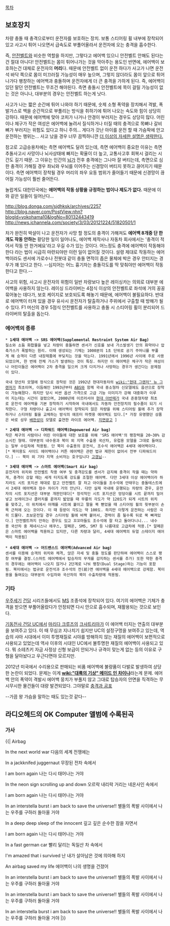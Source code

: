 [[목차]]

== 보호장치 ==

차량 충돌 때 충격으로부터 운전자를 보호하는 장치. 보통 스티어링 휠 내부에 장착되어있고 사고시 튀어 나오면서 급속도로 부풀어올라서 운전자에 오는 충격을 흡수한다.  

즉, [[안전벨트]]와 비슷한 역할을 하지만, 그렇다고 에어백 있으니 안전벨트 안해도 된다는건 절대 아니다! 안전벨트는 몸이 튀어나가는 것을 막아주는 용도인 반면에, 에어백이 보호하는건 대체로 운전자의 '''머리'''다. 때문에 안전벨트 없이 운전 하다가 사고가 나면 운전석 바닥 쪽으로 몸이 미끄러질 가능성이 매우 높으며, 그렇지 않더라도 몸이 앞으로 튀어나가다 팽창하는 에어백과 충돌하며 운전자에게 더 큰 충격을 가하게 된다. 즉, 에어백이 있던 말던 안전벨트는 무조건 해야된다. 측면 충돌시 안전벨트에 목이 걸릴 가능성이 없는 것은 아니나, 대부분의 경우는 안전벨트 하는게 낫다. 

사고가 나는 짧은 순간에 튀어 나와야 하기 때문에, 숫제 소형 폭약을 장치해서 격발, 폭발가스로 백을 순간적으로 부풀리는 방식을 취하기에 튀어 나오는 속도와 힘이 상당히 강하다. 때문에 에어백에 맞아 코피가 나거나 안경이 부러지는 경우도 상당히 많다. 어린이나 체구가 작은 여성은 에어백에 눌려서 질식하거나 터질 때의 충격으로 목뼈나 갈비뼈가 부러지는 위험도 있다고 하니 주의... 게다가 갓난 아이를 운전 할 때 가슴팍에 안고 운전하는 행위는... 사고 났을 경우 너무 끔찍하니깐 [[더 이상의 자세한 설명은 생략한다.]]

참고로 고급승용차에는 측면 에어백도 달려 있는데, 측면 에어백이 중요한 이유는 측면 추돌사고시 사망이나 뇌사상태에 빠지는 확율이 더 높고, 교통사고후 회복시 걸리는 시간도 길기 때문. 그 이유는 인간의 [[뇌]]가 전후 충격에는 그나마 잘 버티는데, 측면으로 심한 충격이 가해질 경우 좌뇌와 우뇌를 이어주는 신경망이 버티지 못하고 끊어지기 때문이다. 측면 에어백이 장착될 경우 머리의 좌우 요동 범위가 줄어들기 때문에 신경망이 끊어질 가능성이 훨씬 줄어든다.

놀랍게도 대한민국에는 '''에어백의 작동 상황을 규정하는 법이나 제도가 없다.''' 때문에 이와 같은 일들이 일어난다...

http://blog.donga.com/sjdhksk/archives/2257
http://blog.naver.com/PostView.nhn?blogId=yokohama10&logNo=80132443419
http://news.ichannela.com/society/3/03/20121224/51820501/1

차가 완전히 박살이 나고 운전자가 사망 할 정도의 충격이 가해져도 '''에어백 8개중 단 한개도 작동 안하는''' 황당한 일이 일어나도, 에어백 제작사나 자동차 회사에서는 '충격이 적어서 작동 안 한거에요'라고 우길 수가 있는 것이다. 어느정도 충격에 에어백이 작동해야 한다 라는 법이 시급히 마련되야만 이런 일이 없어질 것이다. 설령 제대로 작동하는 에어백이라도 센서에 가로수나 전봇대 같이 충돌 면적이 좁은 물체에 박은 경우 안터지는 경우가 꽤 있다고 한다. --심지어는 어느 흉기차는 충돌각도를 딱 맞춰야만 에어백이 작동한다고 한다.--

사고의 위험, 사고시 운전자의 위험이 일반 차량보다 높은 레이싱카는 의외로 대부분 에어백을 사용하지 않는다. 레이싱 드라이버는 4점식 이상의 안전벨트로 좌석에 거의 꽁꽁 묶어놓는 데다가, 보호 케이지로 보호되도록 해놓기 때문에, 에어백이 불필요하다. 반대로 에어백이 터져 있을 경우 유사시 운전자가 탈출하거나 주위에서 구출할 때 방해가 될 수 있다. F1 머신의 경우 5점식 안전벨트를 사용하고 충돌 시 스티어링 휠이 분리되어 드라이버의 탈출을 돕는다.

=== 에어백의 종류 ===
 * '''1세대 에어백 -> SRS 에어백(Supplemental Restraint System Air Bag)'''
 질소와 소듐 화합물을 넣고 차량이 충돌하면 센서가 신호를 보내 가스발생기 안의 화약이나 압축가스가 폭발하는 원리. 이때 생성되는 기체는 1000분의 1초 단위로 공기 주머니를 부풀게 해 승객이 다른 내장제품에 부딪치는 것을 막는다. 1991년에서 1996년 사이에 주로 사용되었으며, 한 번에 전체 가스가 발생하는 것이 특징. 하지만 이 에어백은 체구가 작은 여성이나 어린이들은 에어백이 2차 충격을 일으켜 크게 다치거나 사망하는 경우가 생긴다는 문제점이 있다. 

 국내 양산차 모델에 정식으로 장착된 것은 1992년 현대자동차의 [[wiki:"현대 그랜저" 뉴 그랜저]]가 최초이며, 이듬해인 1993년부터 [[ABS]]와 함께 국내 중소형차 신모델에도 옵션으로 장착이 가능해졌다. 하지만 당시 비싼 옵션 가격으로 고급 기능 이미지가 강해 대중화가 이루어 지는데는 시간이 걸렸으며, 2000년에 이르러서야 [[현대 아반떼]]가 국내 준중형차량 최초로 운전석 에어백을 기본 장착하기 시작하여 국내에서도 자동차 안전장치의 필수품이 되기 시작한다. 구형 차량이나 출고시 에어백이 장착되지 않은 차량을 위해 스티어링 휠에 추가 장착하거나 스티어링 휠을 교체하는 방식의 애프터 마켓용 에어백도 있다.[* 가장 유명했던 상품은 바로 성우 [[배한성]]이 모델로 출연한 라이프 에어백. [http://oldcar-korea.tistory.com/35 지면광고] ]

 * '''2세대 에어백 -> 디파워드 에어백(Depowered Air bag)'''
 작은 체구의 사람이나 어린 아이들에 대한 보호를 위해 'SRS 에어백'의 팽창력을 20~30% 감소시킨 형태. 대부분의 내수용과 북미 외 지역 수출용 국산차, 유럽용 모델을 그대로 들여오는 일부 수입차에 적용됨. 단 북미 수출용의 운전석, 조수석 에어백은 4세대 에어백이다.[* 북미용도 사이드 에어백이나 커튼 에어백은 관련 법규 제한이 없어서 전부 디파워드이다.] -- 북미 외 기타 지역 소비자는 호구입니다 [[고갱님]]--

 * '''3세대 에어백 -> 스마트 에어백(Smart Air bag)'''
 운전자의 위치와 안전벨트 착용 여부 및 충격강도를 센서가 감지해 충격이 작을 때는 약하게, 충격이 강할 때는 세게 터지도록 강도를 조절한 에어백. 다만 3세대 이상 에어백이라 하지라도 시트 포지션 제대로 잡고 안전벨트 잘 차고 아이들을 조수석에 안태우는 충돌테스트에서 2세대 에어백과 점수 차이가 거의 안난다. 다만 실제 국내에 운행되는 차량의 경우, 운전자의 시트 포지션은 대부분 개판인데다[* 정석적인 시트 포지션은 엉덩이를 시트 끝까지 밀어넣고 브레이크나 클러치를 끝까지 밟았을 때 무릎의 각도가 약 120도가 되게 시트의 위치를 맞추고, 이 위치에서 어깨를 시트에 붙이고 팔을 쭉 뻗었을 때 스티어링 휠의 윗부분이 손목 근처에 오는 것이다. 이 때 등받이 각도는 약 100도. 하지만 이렇게 운전하는 사람은 극히 드물다. 초보운전일 경우 스티어링 휠에 바짝 붙어서, 경력이 좀 될수록 뒤로 쭉 빠져있다.] 안전벨트까지 안하는 경우도 있고 꼬꼬마들도 조수석에 잘 타고 돌아다니니... 내수용 국산차 중 제네시스나 에쿠스, 알페온, SM5, SM7 등 나름대로 고급차에 적용.[* 알페온은 스마트 에어백을 적용하고 있지만, 다른 차량과 달리, 4세대 에어백의 듀얼 스테이지 에어백이 적용됨]
 
 * '''4세대 에어백 -> 어드밴스드 에어백(Advanced Air bag)'''
 센서를 이용해 승객의 위치와 체격, 앉은 자세 및 충돌 정도를 판단하여 에어백이 스스로 팽창 여부를 결정.(스마트 에어백에서 탑승자의 무게를 감지하는 센서를 추가) 또한 약한 충격의 경우에는 에어백이 나오지 않거나 2단계로 나눠 팽창(Dual Stage)하는 기능이 포함됨. 북미에서는 법규로 운전석과 조수석의 전(前)면 에어백을 4세대 에어백으로 강제함. 북미용을 들여오는 대부분의 수입차와 국산차의 북미 수출차량에 적용됨.

=== 기타 ===
[[우주세기]] [[건담]] 시리즈들에서도 [[MS]] 조종석에 장착되어 있다. 여기의 에어백은 기체가 충격을 받으면 부풀어올랐다가 안정되면 다시 안으로 흡수되며, 재활용되는 것으로 보인다.

[[기동전사 건담 UC]]에서 [[마리다 크루즈]]의 [[크샤트리아]]가 이 에어백 터지는 연출의 대부분을 보여주고 있다.  이 때 무심코 지나치기 쉽지만 UC의 설정구멍을 보여주고 있는데, 역습의 샤아 시대에서 이미 투명재질로 시야를 방해하지 않는 재질의 에어백이 보편적으로 사용되고 있었는데 역샤 이후의 시대인 UC에서 불투명한 재질의 에어백이 사용되고 있다. 뭐 소테츠키 자금 사정상 신형 보급이 안되거나 규격이 맞는게 없는 등의 이유로 구형을 달아놨다고 우근다면야 모르지만.

2012년 미국에서 수리용으로 판매되는 비품 에어백에 불량품이 다발로 발생하여 상당한 논란이 되었다. 문제는 이게 '''[[wiki:"대륙의 기상" 메이드 인 차이나]]'''라는게 문제. 에어백 안의 폭약이 격발시 에어백 뭉치가 부풀지 않고 그대로 탑승자의 안면을 직격하는 무시무시한 물건들이 대량 발견되었다. 그야말로 [[충격과 공포]]


--가끔 왕 가슴을 말하는 때도 있는것 같다--


== 라디오헤드의 OK Computer 앨범에 수록된곡 ==

{{{#!html
<object width="640" height="360"><param name="movie" value="http://www.youtube.com/v/I1QiIELI6Y0?version=3&amp;hl=ko_KR&amp;rel=0"></param><param name="allowFullScreen" value="true"></param><param name="allowscriptaccess" value="always"></param><embed src="http://www.youtube.com/v/I1QiIELI6Y0?version=3&amp;hl=ko_KR&amp;rel=0" type="application/x-shockwave-flash" width="640" height="360" allowscriptaccess="always" allowfullscreen="true"></embed></object>
}}}


=== 가사 ===
{{|
Airbag


In the next world war
다음의 세계 전쟁에는

In a jackknifed juggernaut
무장된 전차 속에서

I am born again
나는 다시 태어나는 거야

In the neon sign scrolling up and down
오르락 내리락 거리는 네온사인 속에서

I am born again
나는 다시 태어나는 거야

In an interstella burst i am back to save the universe!!
별들의 폭발 사이에서 나는 우주를 구하러 돌아올 거야

In a deep deep sleep of the innocent
깊고 깊은 순수한 잠을 자면서

I am born again
나는 다시 태어나는 거야

In a fast german car
빨리 달리는 독일산 차 속에서

I'm amazed that i survived
난 내가 살아남은 것에 의아해 하지

An airbag saved my life
에어백이 나의 생명을 건졌어

In an interstella burst i am back to save the universe!!
별들의 폭발 사이에서 나는 우주를 구하러 돌아올 거야

In an interstella burst i am back to save the universe!!
별들의 폭발 사이에서 나는 우주를 구하러 돌아올 거야

In an interstella burst i am back to save the universe!!
별들의 폭발 사이에서 나는 우주를 구하러 돌아올 거야
|}}
